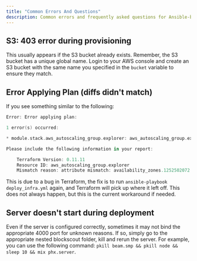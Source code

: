 ```yaml
---
title: "Common Errors And Questions"
description: Common errors and frequently asked questions for Ansible-based deployments.
---
```


## S3: 403 error during provisioning

This usually appears if the S3 bucket already exists. Remember, the S3 bucket has a unique global name. Login to your AWS console and create an S3 bucket with the same name you specified in the `bucket` variable to ensure they match.

## Error Applying Plan (diffs didn't match)

If you see something similar to the following:

```swift
Error: Error applying plan:

1 error(s) occurred:

* module.stack.aws_autoscaling_group.explorer: aws_autoscaling_group.explorer: diffs didn't match during apply. This is a bug with Terraform and should be reported as a GitHub Issue.

Please include the following information in your report:

    Terraform Version: 0.11.11
    Resource ID: aws_autoscaling_group.explorer
    Mismatch reason: attribute mismatch: availability_zones.1252502072
```

This is due to a bug in Terraform, the fix is to run `ansible-playbook deploy_infra.yml` again, and Terraform will pick up where it left off. This does not always happen, but this is the current workaround if needed.

## Server doesn't start during deployment

Even if the server is configured correctly, sometimes it may not bind the appropriate 4000 port for unknown reasons. If so, simply go to the appropriate nested blockscout folder, kill and rerun the server. For example, you can use the following command: `pkill beam.smp && pkill node && sleep 10 && mix phx.server`.